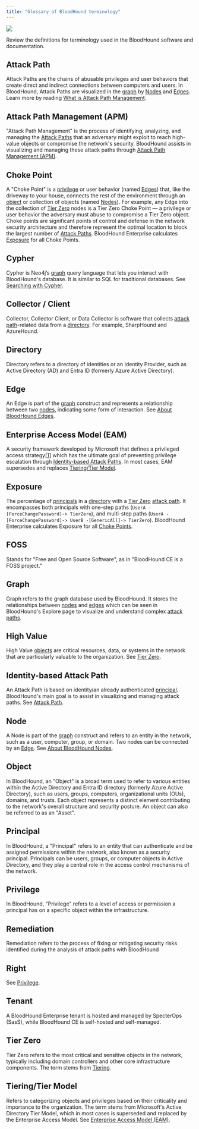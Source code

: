 ```yaml
---
title: "Glossary of BloodHound terminology"
---
```


<Frame>
  <img src="/hc/article_attachments/24924875820827.png"/>
</Frame>

Review the definitions for terminology used in the BloodHound software and documentation.

## Attack Path


Attack Paths are the chains of abusable privileges and user behaviors that create direct and indirect connections between computers and users. In BloodHound, Attack Paths are visualized in the [graph](#h_01HVNN90XV8DSWR2RKRZQ3782J) by [Nodes](#h_01H6P65FD19WCR663XC3AZ7DT1) and [Edges](#h_01H6P659MFJWW0B4VBZ2GVK15N). Learn more by reading [What is Attack Path Management](https://bloodhoundenterprise.io/what-is-attack-path-management/).

## Attack Path Management (APM)

"Attack Path Management" is the process of identifying, analyzing, and managing the [Attack Paths](#h_01H6P2D2FB6ZP3CNWYBYWNKXW6) that an adversary might exploit to reach high-value objects or compromise the network's security. BloodHound assists in visualizing and managing these attack paths through [Attack Path Management (APM)](#h_01H6P381QXXHWW1Q932VHQ1VA6).

## Choke Point

A "Choke Point" is a [privilege](#h_01H6P2D9E0Z0MTX44HFH0SREKV) or user behavior (named [Edges](#h_01H6P659MFJWW0B4VBZ2GVK15N)) that, like the driveway to your house, connects the rest of the environment through an [object](#h_01HVNKF5BFG2R4C79E8PE4VXPW) or collection of objects (named [Nodes](#h_01H6P65FD19WCR663XC3AZ7DT1)). For example, any Edge into the collection of [Tier Zero](#h_01H6P2DWP3CN5EZEE33XE8N7DW) nodes is a Tier Zero Choke Point — a privilege or user behavior the adversary must abuse to compromise a Tier Zero object. Choke points are significant points of control and defense in the network security architecture and therefore represent the optimal location to block the largest number of [Attack Paths](#h_01H6P2D2FB6ZP3CNWYBYWNKXW6). BloodHound Enterprise calculates [Exposure](#h_01HVNKXFSJW6H3MRYY6MPX8YVD) for all Choke Points.

## Cypher

Cypher is Neo4j’s [graph](#h_01HVNN90XV8DSWR2RKRZQ3782J) query language that lets you interact with BloodHound's database. It is similar to SQL for traditional databases. See [Searching with Cypher](/hc/en-us/articles/Searching-with-Cypher).

## Collector / Client

Collector, Collector Client, or Data Collector is software that collects [attack path](#h_01H6P2D2FB6ZP3CNWYBYWNKXW6)-related data from a [directory](#h_01HVNMMGTXS37JTRJB5K21376K). For example, SharpHound and AzureHound.

## Directory

Directory refers to a directory of identities or an Identity Provider, such as Active Directory (AD) and Entra ID (formerly Azure Active Directory).

## Edge

An Edge is part of the [graph](#h_01HVNN90XV8DSWR2RKRZQ3782J) construct and represents a relationship between two [nodes](#h_01H6P65FD19WCR663XC3AZ7DT1), indicating some form of interaction. See [About BloodHound Edges](/hc/en-us/articles/About-BloodHound-Edges).

## Enterprise Access Model (EAM)

A security framework developed by Microsoft that defines a privileged access strategy\[[1](https://learn.microsoft.com/en-us/security/privileged-access-workstations/privileged-access-access-model)\] which has the ultimate goal of preventing privilege escalation through [Identity-based Attack Paths](#h_01H6P34CAV7BSJP1PX91G58P1D). In most cases, EAM supersedes and replaces [Tiering/Tier Model](#h_01H6P2SKJVS13BSG9PW03RABMX).

## Exposure

The percentage of [principals](#h_01H6P369DRHQ6QW18TSJT4T15M) in a [directory](#h_01HVNMMGTXS37JTRJB5K21376K) with a [Tier Zero](#h_01H6P2DWP3CN5EZEE33XE8N7DW) [attack path](#h_01H6P2D2FB6ZP3CNWYBYWNKXW6). It encompasses both principals with one-step paths (`UserA -[ForceChangePassword]-> TierZero`), and multi-step paths (`UserA -[ForceChangePassword]-> UserB -[GenericAll]-> TierZero`). BloodHound Enterprise calculates Exposure for all [Choke Points](#h_01H6P2C6SGAAYZB81TEAQHT9EC).

## FOSS

Stands for "Free and Open Source Software", as in "BloodHound CE is a FOSS project."

## Graph

Graph refers to the graph database used by BloodHound. It stores the relationships between [nodes](#h_01H6P65FD19WCR663XC3AZ7DT1) and [edges](#h_01H6P659MFJWW0B4VBZ2GVK15N) which can be seen in BloodHound's Explore page to visualize and understand complex [attack paths](#h_01H6P2D2FB6ZP3CNWYBYWNKXW6).

## High Value

High Value [objects](#h_01HVNKF5BFG2R4C79E8PE4VXPW) are critical resources, data, or systems in the network that are particularly valuable to the organization. See [Tier Zero](#h_01H6P2DWP3CN5EZEE33XE8N7DW).

## Identity-based Attack Path

An Attack Path is based on identity/an already authenticated [principal](#h_01H6P369DRHQ6QW18TSJT4T15M). BloodHound's main goal is to assist in visualizing and managing attack paths. See [Attack Path](#h_01H6P2D2FB6ZP3CNWYBYWNKXW6).

## Node

A Node is part of the [graph](#h_01HVNN90XV8DSWR2RKRZQ3782J) construct and refers to an entity in the network, such as a user, computer, group, or domain. Two nodes can be connected by an [Edge](#h_01H6P659MFJWW0B4VBZ2GVK15N). See [About BloodHound Nodes](/hc/en-us/articles/About-BloodHound-Nodes).

## Object

In BloodHound, an "Object" is a broad term used to refer to various entities within the Active Directory and Entra ID directory (formerly Azure Active Directory), such as users, groups, computers, organizational units (OUs), domains, and trusts. Each object represents a distinct element contributing to the network's overall structure and security posture. An object can also be referred to as an "Asset".

## Principal

In BloodHound, a "Principal" refers to an entity that can authenticate and be assigned permissions within the network, also known as a security principal. Principals can be users, groups, or computer objects in Active Directory, and they play a central role in the access control mechanisms of the network.

## Privilege

In BloodHound, "Privilege" refers to a level of access or permission a principal has on a specific object within the infrastructure.

## Remediation

Remediation refers to the process of fixing or mitigating security risks identified during the analysis of attack paths with BloodHound

## Right

See [Privilege](#h_01H6P2D9E0Z0MTX44HFH0SREKV).

## Tenant

A BloodHound Enterprise tenant is hosted and managed by SpecterOps (SasS), while BloodHound CE is self-hosted and self-managed.

## Tier Zero

Tier Zero refers to the most critical and sensitive objects in the network, typically including domain controllers and other core infrastructure components. The term stems from [Tiering](#h_01H6P2SKJVS13BSG9PW03RABMX).

## Tiering/Tier Model

Refers to categorizing objects and privileges based on their criticality and importance to the organization. The term stems from Microsoft's Active Directory Tier Model, which in most cases is superseded and replaced by the Enterprise Access Model. See [Enterprise Access Model (EAM)](#h_01H6P31SDJV65EH14N7R4A9HKD).


